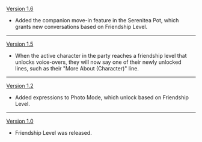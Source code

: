 {{Change History/Header}}
[[Version 1.6]]
* Added the companion move-in feature in the Serenitea Pot, which grants new conversations based on Friendship Level.
----
[[Version 1.5]]
* When the active character in the party reaches a friendship level that unlocks voice-overs, they will now say one of their newly unlocked lines, such as their "More About (Character)" line.
----
[[Version 1.2]]
* Added expressions to Photo Mode, which unlock based on Friendship Level.
----
[[Version 1.0]]
* Friendship Level was released.